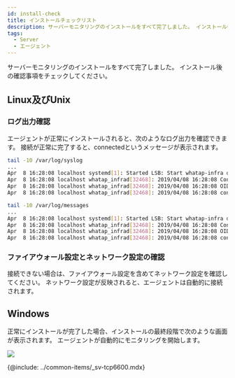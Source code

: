 ```yaml
---
id: install-check
title: インストールチェックリスト
description: サーバーモニタリングのインストールをすべて完了しました。 インストール後の確認事項をチェックしてください。
tags:
  - Server
  - エージェント
---
```



サーバーモニタリングのインストールをすべて完了しました。 インストール後の確認事項をチェックしてください。

## Linux及びUnix

### ログ出力確認

エージェントが正常にインストールされると、次のようなログ出力を確認できます。 接続が正常に完了すると、connectedというメッセージが表示されます。

<Tabs>
<TabItem value="dus" label="Debian/Ubuntu/SUSE" default>

```bash title=SH
tail -10 /var/log/syslog
...
Apr  8 16:28:08 localhost systemd[1]: Started LSB: Start whatap-infra daemon.
Apr  8 16:28:08 localhost whatap_infrad[32468]: 2019/04/08 16:28:08 Config file :  /usr/whatap/infra/conf/whatap.conf
Apr  8 16:28:08 localhost whatap_infrad[32468]: 2019/04/08 16:28:08 OID: 1193741647 ONAME: localhost
Apr  8 16:28:08 localhost whatap_infrad[32468]: 2019/04/08 16:28:08 connected to  {whatap ip}:{whatap port}
```

</TabItem>
<TabItem value="coalu" label="CentOS/Amazon Linux/Unix">

```bash title=SH
tail -10 /var/log/messages
...
Apr  8 16:28:08 localhost systemd[1]: Started LSB: Start whatap-infra daemon.
Apr  8 16:28:08 localhost whatap_infrad[32468]: 2019/04/08 16:28:08 Config file :  /usr/whatap/infra/conf/whatap.conf
Apr  8 16:28:08 localhost whatap_infrad[32468]: 2019/04/08 16:28:08 OID: 1193741647 ONAME: localhost
Apr  8 16:28:08 localhost whatap_infrad[32468]: 2019/04/08 16:28:08 connected to  {whatap ip}:{whatap port}
```

</TabItem>
</Tabs>

### ファイアウォール設定とネットワーク設定の確認

接続できない場合は、ファイアウォール設定を含めてネットワーク設定を確認してください。 ネットワーク設定が反映されると、エージェントは自動的に接続されます。

## Windows

正常にインストールが完了した場合、インストールの最終段階で次のような画面が表示されます。 エージェントが自動的にモニタリングを開始します。 

![](https://img.whatap.io/media/user_guide_server/management/1230.png)

{@include: ../common-items/_sv-tcp6600.mdx}  
